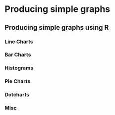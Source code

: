 # Producing simple graphs

## Producing simple graphs using R


### Line Charts

### Bar Charts

### Histograms

### Pie Charts

### Dotcharts

### Misc 
